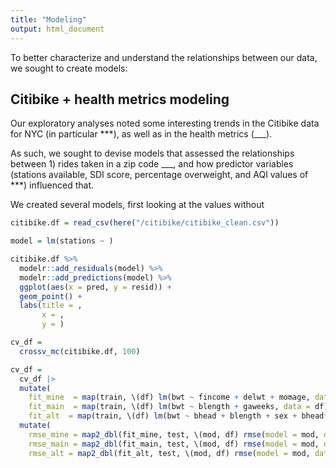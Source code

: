 ```yaml
---
title: "Modeling"
output: html_document
---
```


To better characterize and understand the relationships between our data, we sought to create models:



## Citibike + health metrics modeling

Our exploratory analyses noted some interesting trends in the Citibike data for NYC (in particular ***), as well as in the health metrics (___). 

As such, we sought to devise models that assessed the relationships between 1) rides taken in a zip code ___, and how predictor variables (stations available, SDI score, percentage overweight, and AQI values of ***) influenced that. 

We created several models, first looking at the values without 


```r
citibike.df = read_csv(here("/citibike/citibike_clean.csv"))

model = lm(stations ~ )

citibike.df %>%
  modelr::add_residuals(model) %>%
  modelr::add_predictions(model) %>%
  ggplot(aes(x = pred, y = resid)) +
  geom_point() + 
  labs(title = ,
       x = ,
       y = )
```

```r
cv_df = 
  crossv_mc(citibike.df, 100) 

cv_df = 
  cv_df |> 
  mutate(
    fit_mine  = map(train, \(df) lm(bwt ~ fincome + delwt + momage, data = df)), 
    fit_main  = map(train, \(df) lm(bwt ~ blength + gaweeks, data = df)), 
    fit_alt  = map(train, \(df) lm(bwt ~ bhead + blength + sex + bhead*blength + bhead*sex + blength*sex + bhead*blength*sex, data = df))) |>  
  mutate(
    rmse_mine = map2_dbl(fit_mine, test, \(mod, df) rmse(model = mod, data = df)),
    rmse_main = map2_dbl(fit_main, test, \(mod, df) rmse(model = mod, data = df)),
    rmse_alt = map2_dbl(fit_alt, test, \(mod, df) rmse(model = mod, data = df)))
```

